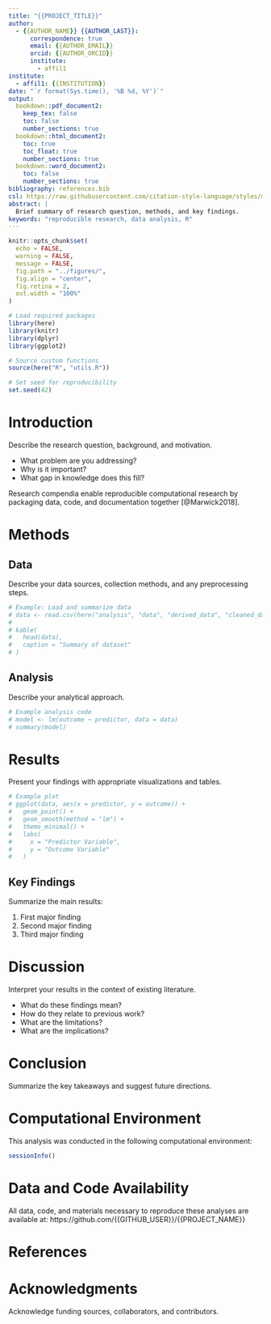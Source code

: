 ```yaml
---
title: "{{PROJECT_TITLE}}"
author:
  - {{AUTHOR_NAME}} {{AUTHOR_LAST}}:
      correspondence: true
      email: {{AUTHOR_EMAIL}}
      orcid: {{AUTHOR_ORCID}}
      institute:
        - affil1
institute:
  - affil1: {{INSTITUTION}}
date: "`r format(Sys.time(), '%B %d, %Y')`"
output:
  bookdown::pdf_document2:
    keep_tex: false
    toc: false
    number_sections: true
  bookdown::html_document2:
    toc: true
    toc_float: true
    number_sections: true
  bookdown::word_document2:
    toc: false
    number_sections: true
bibliography: references.bib
csl: https://raw.githubusercontent.com/citation-style-language/styles/master/apa.csl
abstract: |
  Brief summary of research question, methods, and key findings.
keywords: "reproducible research, data analysis, R"
---
```


```r
knitr::opts_chunk$set(
  echo = FALSE,
  warning = FALSE,
  message = FALSE,
  fig.path = "../figures/",
  fig.align = "center",
  fig.retina = 2,
  out.width = "100%"
)

# Load required packages
library(here)
library(knitr)
library(dplyr)
library(ggplot2)

# Source custom functions
source(here("R", "utils.R"))

# Set seed for reproducibility
set.seed(42)
```

# Introduction

Describe the research question, background, and motivation.

- What problem are you addressing?
- Why is it important?
- What gap in knowledge does this fill?

Research compendia enable reproducible computational research by packaging
data, code, and documentation together [@Marwick2018].

# Methods

## Data

Describe your data sources, collection methods, and any preprocessing steps.

```r
# Example: Load and summarize data
# data <- read.csv(here("analysis", "data", "derived_data", "cleaned_data.csv"))
#
# kable(
#   head(data),
#   caption = "Summary of dataset"
# )
```

## Analysis

Describe your analytical approach.

```r
# Example analysis code
# model <- lm(outcome ~ predictor, data = data)
# summary(model)
```

# Results

Present your findings with appropriate visualizations and tables.

```r
# Example plot
# ggplot(data, aes(x = predictor, y = outcome)) +
#   geom_point() +
#   geom_smooth(method = "lm") +
#   theme_minimal() +
#   labs(
#     x = "Predictor Variable",
#     y = "Outcome Variable"
#   )
```

## Key Findings

Summarize the main results:

1. First major finding
2. Second major finding
3. Third major finding

# Discussion

Interpret your results in the context of existing literature.

- What do these findings mean?
- How do they relate to previous work?
- What are the limitations?
- What are the implications?

# Conclusion

Summarize the key takeaways and suggest future directions.

# Computational Environment

This analysis was conducted in the following computational environment:

```r
sessionInfo()
```

# Data and Code Availability

All data, code, and materials necessary to reproduce these analyses are available
at: https://github.com/{{GITHUB_USER}}/{{PROJECT_NAME}}

# References

::: {#refs}
:::

# Acknowledgments

Acknowledge funding sources, collaborators, and contributors.
